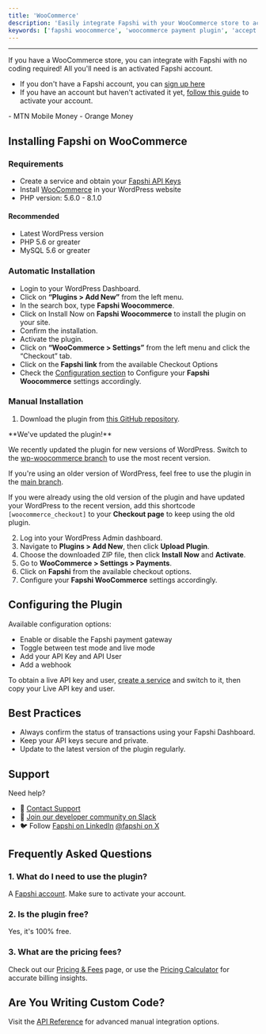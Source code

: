 ---
title: 'WooCommerce'
description: 'Easily integrate Fapshi with your WooCommerce store to accept payments without writing any line of code.'
keywords: ['fapshi woocommerce', 'woocommerce payment plugin', 'accept momo on wordpress', 'woocommerce mtn momo', 'woocommerce orange money', 'fapshi payment integration', 'woocommerce fapshi plugin']
---

---

If you have a WooCommerce store, you can integrate with Fapshi with no coding required! All you'll need is an activated Fapshi account. 

- If you don't have a Fapshi account, you can [sign up here](https://dashboard.fapshi.com/register)
- If you have an account but haven't activated it yet, [follow this guide](/en/guides/getting-started/activate-account) to activate your account.

<Card title="Available Payment Methods" icon="money-check">
- MTN Mobile Money
- Orange Money
</Card>

## Installing Fapshi on WooCommerce

### Requirements

- Create a service and obtain your [Fapshi API Keys](/en/api-reference/create-a-service)  
- Install [WooCommerce](https://woocommerce.com/) in your WordPress website
- PHP version: 5.6.0 - 8.1.0  

#### Recommended

- Latest WordPress version  
- PHP 5.6 or greater  
- MySQL 5.6 or greater

### Automatic Installation

- Login to your WordPress Dashboard.
- Click on **“Plugins > Add New”** from the left menu.
- In the search box, type **Fapshi Woocommerce**.
- Click on Install Now on **Fapshi Woocommerce** to install the plugin on your site.
- Confirm the installation.
- Activate the plugin.
- Click on **“WooCommerce > Settings”** from the left menu and click the “Checkout” tab.
- Click on the **Fapshi link** from the available Checkout Options
- Check the [Configuration section](#configuring-the-plugin) to Configure your **Fapshi Woocommerce** settings accordingly.

### Manual Installation

1. Download the plugin from [this GitHub repository](https://github.com/Fapshi/Plugins).
<Tip>
**We've updated the plugin!**

We recently updated the plugin for new versions of WordPress. Switch to the [wp-woocommerce branch](https://github.com/Fapshi/Plugins/tree/wp-woocommerce) to use the most recent version.

If you're using an older version of WordPress, feel free to use the plugin in the [main branch](https://github.com/Fapshi/Plugins/tree/main).

If you were already using the old version of the plugin and have updated your WordPress to the recent version, add this shortcode `[woocommerce_checkout]` to your **Checkout page** to keep using the old plugin.
</Tip>

2. Log into your WordPress Admin dashboard.
3. Navigate to **Plugins > Add New**, then click **Upload Plugin**.
4. Choose the downloaded ZIP file, then click **Install Now** and **Activate**.
5. Go to **WooCommerce > Settings > Payments**.
6. Click on **Fapshi** from the available checkout options.
7. Configure your **Fapshi WooCommerce** settings accordingly.

## Configuring the Plugin

Available configuration options: 

- Enable or disable the Fapshi payment gateway
- Toggle between test mode and live mode
- Add your API Key and API User
- Add a webhook

<Note>To obtain a live API key and user, [create a service](/en/api-reference/create-a-service) and switch to it, then copy your Live API key and user.</Note>

## Best Practices

- Always confirm the status of transactions using your Fapshi Dashboard.
- Keep your API keys secure and private.
- Update to the latest version of the plugin regularly.

## Support

Need help?

- 📧 [Contact Support](mailto:support@fapshi.com)  
- 💬 [Join our developer community on Slack](https://fapshicommunity.slack.com/join/shared_invite/zt-1dz7tl3kj-Wl_mdNxiiCI31i8mrVIrtQ#/shared-invite/email)
- 🐦 Follow [Fapshi on LinkedIn](https://cm.linkedin.com/company/fapshiinc) [@fapshi on X](https://x.com/fapshi) 

## Frequently Asked Questions

### 1. What do I need to use the plugin?

A [Fapshi account](https://dashboard.fapshi.com/register). Make sure to activate your account.

### 2. Is the plugin free?

Yes, it's 100% free.

### 3. What are the pricing fees?

Check out our [Pricing & Fees](https://fapshi.com/pricing) page, or use the [Pricing Calculator](https://fapshi.com/pricing/#pricing-calculator) for accurate billing insights.

## Are You Writing Custom Code?

Visit the [API Reference](/en/api-reference/) for advanced manual integration options.

